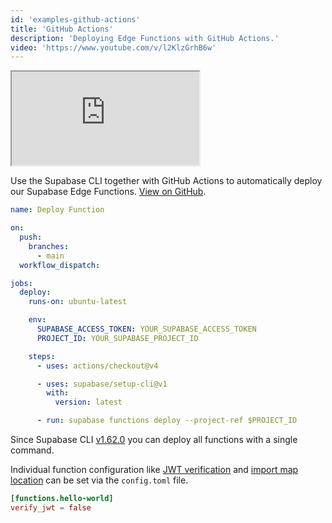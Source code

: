 ```yaml
---
id: 'examples-github-actions'
title: 'GitHub Actions'
description: 'Deploying Edge Functions with GitHub Actions.'
video: 'https://www.youtube.com/v/l2KlzGrhB6w'
---
```


<div class="video-container">
  <iframe
    src="https://www.youtube-nocookie.com/embed/l2KlzGrhB6w"
    frameBorder="1"
    allow="accelerometer; autoplay; clipboard-write; encrypted-media; gyroscope; picture-in-picture"
    allowFullScreen
  ></iframe>
</div>

Use the Supabase CLI together with GitHub Actions to automatically deploy our Supabase Edge Functions. [View on GitHub](https://github.com/supabase/supabase/tree/master/examples/edge-functions/supabase/functions/github-action-deploy).

```yaml deploy.yaml
name: Deploy Function

on:
  push:
    branches:
      - main
  workflow_dispatch:

jobs:
  deploy:
    runs-on: ubuntu-latest

    env:
      SUPABASE_ACCESS_TOKEN: YOUR_SUPABASE_ACCESS_TOKEN
      PROJECT_ID: YOUR_SUPABASE_PROJECT_ID

    steps:
      - uses: actions/checkout@v4

      - uses: supabase/setup-cli@v1
        with:
          version: latest

      - run: supabase functions deploy --project-ref $PROJECT_ID
```

Since Supabase CLI [v1.62.0](https://github.com/supabase/cli/releases/tag/v1.62.0) you can deploy all functions with a single command.

Individual function configuration like [JWT verification](/docs/guides/cli/config#functions.function_name.verify_jwt) and [import map location](/docs/guides/cli/config#functions.function_name.import_map) can be set via the `config.toml` file.

```toml
[functions.hello-world]
verify_jwt = false
```
